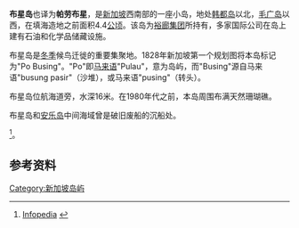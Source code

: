 {{Coord|1|13|54|N|103|45|17|E|type:isle_region:SG|display=title}}
{{SG neighbourhood
| imagemap=
| englishname=Pulau Busing
| chinesename=布星岛
| poj=
| pengim=
| pinyin=bùxīng dǎo
| malayname=Pulau Busing
| tamilname=
}}
'''布星岛'''也译为'''帕劳布星'''，是[[新加坡|新加坡]]西南部的一座小岛，地处[[韩都岛|韩都岛]]以北，[[毛广岛|毛广岛]]以西，在填海造地之前面积4.4[[公顷|公顷]]。该岛为[[裕廊集团|裕廊集团]]所持有，多家国际公司在岛上建有石油和化学品储藏设施。

布星岛是[[冬季|冬季]]候鸟迁徙的重要集聚地。1828年新加坡第一个规划图将本岛标记为"Po Busing"。"Po"即[[马来语|马来语]]"Pulau"，意为岛屿，而"Busing"源自马来语"busung pasir"（沙堆），或马来语"pusing"（转头）。

布星岛位航海道旁，水深16米。在1980年代之前，本岛周围布满天然珊瑚礁。

布星岛和[[安乐岛|安乐岛]]中间海域曾是破旧废船的沉船处。


<ref>[http://infopedia.nl.sg/articles/SIP_1438_2009-02-06.html Infopedia] {{webarchive|url=https://web.archive.org/web/20100529023910/http://infopedia.nl.sg/articles/SIP_1438_2009-02-06.html |date=2010-05-29 }}</ref>。

==参考资料==
{{reflist}}
[[Category:新加坡岛屿|Category:新加坡岛屿]]